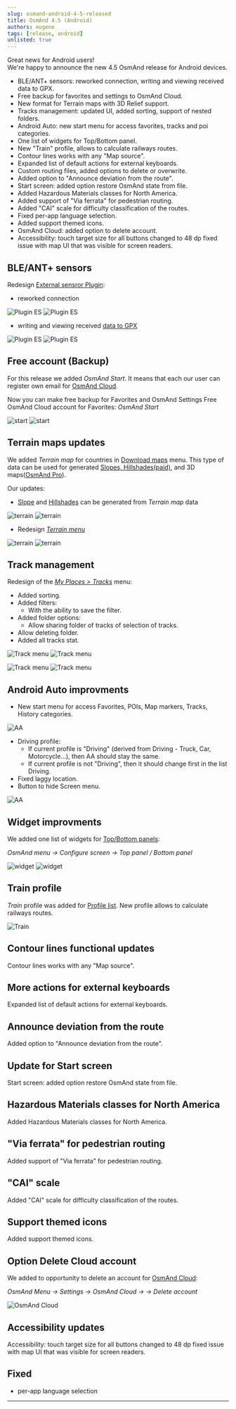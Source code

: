 ```yaml
---
slug: osmand-android-4-5-released
title: OsmAnd 4.5 (Android)
authors: eugene
tags: [release, android]
unlisted: true
---
```



Great news for Android users!  
We're happy to announce the new 4.5 OsmAnd release for Android devices. 

<!--truncate-->

* BLE/ANT+ sensors: reworked connection, writing and viewing received data to GPX.
* Free backup for favorites and settings to OsmAnd Cloud.
* New format for Terrain maps with 3D Relief support.
* Tracks management: updated UI, added sorting, support of nested folders.
* Android Auto: new start menu for access favorites, tracks and poi categories.
* One list of widgets for Top/Bottom panel.
* New "Train" profile, allows to calculate railways routes.
* Contour lines works with any "Map source".
* Expanded list of default actions for external keyboards.
* Custom routing files, added options to delete or overwrite.
* Added option to "Announce deviation from the route".
* Start screen: added option restore OsmAnd state from file.
* Added Hazardous Materials classes for North America.
* Added support of "Via ferrata" for pedestrian routing.
* Added "CAI" scale for difficulty classification of the routes.
* Fixed per-app language selection.
* Added support themed icons.
* OsmAnd Cloud: added option to delete account.
* Accessibility: touch target size for all buttons changed to 48 dp fixed issue with map UI that was visible for screen readers.


## BLE/ANT+ sensors

Redesign [External sensror Plugin](https://osmand.net/docs/user/plugins/external-sensors):
- reworked connection

![Plugin ES](./img/external_sensors.png) ![Plugin ES](./img/external_sensors_1.png)

- writing and viewing received [data to GPX](https://osmand.net/docs/user/plugins/trip-recording#recording-settings)

![Plugin ES](./img/external_sensors_2.png) ![Plugin ES](./img/external_sensors_3.png)

## Free account (Backup)

For this release we added _OsmAnd Start_. It means that each our user can register own email for [OsmAnd Cloud](https://osmand.net/docs/user/personal/osmand-cloud).


Now you can make free backup for Favorites and OsmAnd Settings
Free OsmAnd Cloud account for Favorites: _OsmAnd Start_


![start](./img/start.png) ![start](./img/start_1.png)

## Terrain maps updates

We added _Terrain map_ for countries in [Download maps](https://osmand.net/docs/user/start-with/download-maps) menu. This type of data can be used for generated [Slopes, Hillshades(paid)](https://osmand.net/docs/user/purchases/android#free-and-paid-features), and 3D maps([OsmAnd Pro](https://osmand.net/docs/user/purchases/android#pro-features)).

Our updates:
- [Slope](https://osmand.net/docs/user/plugins/contour-lines#slope-map) and [Hillshades](https://osmand.net/docs/user/plugins/contour-lines#hillshade-map) can be generated from _Terrain map_ data

![terrain](./img/terrain.png) ![terrain](./img/terrain_0.png)

- Redesign [_Terrain menu_](https://osmand.net/docs/user/map/configure-map-menu)

![terrain](./img/terrain_1.png) ![terrain](./img/terrain_2.png)

## Track management

Redesign of the [_My Places > Tracks_](https://osmand.net/docs/user/personal/tracks) menu:
- Added sorting.
- Added filters:
    - With the ability to save the filter.
- Added folder options:
    - Allow sharing folder of tracks of selection of tracks.
- Allow deleting folder.
- Added all tracks stat.

![Track menu](./img/track_menu.png) ![Track menu](./img/track_menu_1.png)

![Track menu](./img/track_menu_2.png) ![Track menu](./img/track_menu_3.png)

## Android Auto improvments

- New start menu for access Favorites, POIs, Map markers, Tracks, History categories.

![AA](./img/android_auto.png)

- Driving profile:
   - If current profile is "Driving" (derived from Driving - Truck, Car, Motorcycle...), then AA should stay the same.
   - If current profile is not "Driving", then it should change first in the list Driving.
- Fixed laggy location.
- Button to hide Screen menu.

![AA](./img/android_auto_1.png)

## Widget improvments

We added one list of widgets for [Top/Bottom panels](https://osmand.net/docs/user/widgets/configure-screen#widget-panels):

_OsmAnd menu → Configure screen → Top panel / Bottom panel_

![widget](./img/widget.png) ![widget](./img/widget_1.png)

## Train profile

_Train_ profile was added for [Profile list](https://osmand.net/docs/user/personal/profiles). New profile allows to calculate railways routes.

![Train](./img/tr.png)

## Contour lines functional updates

Contour lines works with any "Map source".

## More actions for external keyboards

Expanded list of default actions for external keyboards.

## Announce deviation from the route

Added option to "Announce deviation from the route".

## Update for Start screen

Start screen: added option restore OsmAnd state from file.

## Hazardous Materials classes for North America

Added Hazardous Materials classes for North America.

## "Via ferrata" for pedestrian routing

Added support of "Via ferrata" for pedestrian routing.

##  "CAI" scale

Added "CAI" scale for difficulty classification of the routes.

## Support themed icons

Added support themed icons.

## Option Delete Cloud account

We added to opportunity to delete an account for [OsmAnd Cloud](https://osmand.net/docs/user/personal/osmand-cloud):

_OsmAnd Menu → Settings → OsmAnd Cloud →  → Delete account_

![OsmAnd Cloud](./img/delete_account.png)

## Accessibility updates

Accessibility: touch target size for all buttons changed to 48 dp fixed issue with map UI that was visible for screen readers.

## Fixed

- per-app language selection


_______________________________________________

<LinksSocial/>
<LinksTelegram/>
<AndroidStore/>